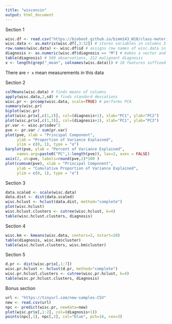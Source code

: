 ```yaml
---
title: "wisconsin"
output: html_document
---
```

Section 1
```r
wisc.df <- read.csv("https://bioboot.github.io/bimm143_W18/class-material/WisconsinCancer.csv")
wisc.data <- as.matrix(wisc.df[,3:32]) # stores variables in columns 3-32 of wisc.df
row.names(wisc.data) <- wisc.df$id # assigns row names of wisc.data in 'id' column of wisc.df
diagnosis <- as.numeric(wisc.df$diagnosis == "M") # makes a vector and assings '1' to "M"
table(diagnosis) # 569 observations, 212 malignant diagnosis
x <- length(grep("_mean", colnames(wisc.data))) # 10 features suffixed with "_mean"
```
There are `r x` mean measurements in this data

Section 2
```r
colMeans(wisc.data) # finds means of columns
apply(wisc.data,2,sd) # finds standard deviations
wisc.pr <- prcomp(wisc.data, scale=TRUE) # performs PCA
summary(wisc.pr)
biplot(wisc.pr)
plot(wisc.pr$x[,c(1,2)], col=(diagnosis+1), xlab="PC1", ylab="PC2")
plot(wisc.pr$x[,c(1,3)], col=(diagnosis+1), xlab="PC1", ylab="PC3")
pr.var <- wisc.pr$sdev^2
pve <- pr.var / sum(pr.var)
plot(pve, xlab = "Principal Component", 
     ylab = "Proportion of Variance Explained", 
     ylim = c(0, 1), type = "o")
barplot(pve, ylab = "Percent of Variance Explained",
     names.arg=paste0("PC",1:length(pve)), las=2, axes = FALSE)
axis(2, at=pve, labels=round(pve,2)*100 )
plot(cumsum(pve), xlab = "Principal Component", 
     ylab = "Cumulative Proportion of Variance Explained", 
     ylim = c(0, 1), type = "o")
```

Section 3
```r
data.scaled <- scale(wisc.data)
data.dist <- dist(data.scaled)
wisc.hclust <- hclust(data.dist, method="complete")
plot(wisc.hclust)
wisc.hclust.clusters <- cutree(wisc.hclust, k=4)
table(wisc.hclust.clusters, diagnosis)
```

Section 4
```r
wisc.km <- kmeans(wisc.data, centers=2, nstart=20)
table(diagnosis, wisc.km$cluster)
table(wisc.hclust.clusters, wisc.km$cluster)
```

Section 5
```r
d.pr <- dist(wisc.pr$x[,1:7])
wisc.pr.hclust <- hclust(d.pr, method="complete")
wisc.pr.hclust.clusters <- cutree(wisc.pr.hclust, k=4)
table(wisc.pr.hclust.clusters, diagnosis)
```

Bonus section
```r
url <- "https://tinyurl.com/new-samples-CSV"
new <- read.csv(url)
npc <- predict(wisc.pr, newdata=new)
plot(wisc.pr$x[,1:2], col=(diagnosis+1))
points(npc[,1], npc[,2], col="blue", pch=16, cex=3)
```

